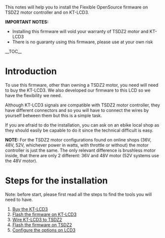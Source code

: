 This notes will help you to install the Flexible OpenSource firmware on TSDZ2 motor controller and on KT-LCD3.

'''IMPORTANT NOTES:'''
* Installing this firmware will void your warranty of TSDZ2 motor and KT-LCD3
* There is no guaranty using this firmware, please use at your own risk

__TOC__

= Introduction =

To use this firmware, other than owning a TSDZ2 motor, you need will need to buy the KT-LCD3. We also developed our firmware to this LCD so we have the flexibility we need.

Although KT-LCD3 signals are compatible with TSDZ2 motor controller, they have different connectors and so you will have to connect the wires by yourself between them but this is a simple task.

If you are afraid to do the installation, you can ask on an ebike local shop as they should easily be capable to do it since the technical difficult is easy.

'''NOTE:''' For the TSDZ2 motor configurations found on online shops (36V, 48V, 52V, whichever power in watts, with throttle or without) the motor controller is just the same. The only relevant difference is brushless motor inside, that there are only 2 different: 36V and 48V motor (52V systems use the 48V motor).

= Steps for the installation =
Note: before start, please first read all the steps to find the tools you will need to have.

# [[KT-LCD3|Buy the KT-LCD3]]
# [[How to flash the Flexible OpenSource firmware on KT LCD3|Flash the firmware on KT-LCD3]]
# [[Wire KT-LCD3 to TSDZ2]]
# [[Flash the firmware on TSDZ2]]
# [[TSDZ2 and KT LCD3 advanced features with Flexible OpenSource firmwares|Configure the options on LCD3]]
